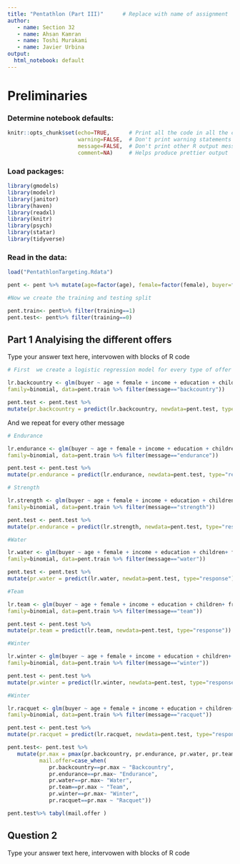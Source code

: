 ---
title: "Pentathlon (Part III)"      # Replace with name of assignment
author: 
   - name: Section 32        
   - name: Ahsan Kamran
   - name: Toshi Murakami
   - name: Javier Urbina     
output:
  html_notebook: default
---

# Preliminaries

### Determine notebook defaults:
```{r, include=FALSE}
knitr::opts_chunk$set(echo=TRUE,      # Print all the code in all the chunks
                      warning=FALSE,  # Don't print warning statements
                      message=FALSE,  # Don't print other R output messages
                      comment=NA)     # Helps produce prettier output
```

### Load packages:
```{r, echo=FALSE, message = FALSE, warning = FALSE}
library(gmodels)
library(modelr)
library(janitor)
library(haven)
library(readxl)
library(knitr)
library(psych)
library(statar)
library(tidyverse)
```

### Read in the data:
```{r}
load("PentathlonTargeting.Rdata")

pent <- pent %>% mutate(age=factor(age), female=factor(female), buyer=factor(buyer))

#Now we create the training and testing split

pent.train<- pent%>% filter(training==1)
pent.test<- pent%>% filter(training==0)
```

## Part 1 Analyising the different offers

Type your answer text here, intervowen with blocks of R code

```{r}
# First  we create a logistic regression model for every type of offer ( endurance, backcountry, etc)

lr.backcountry <- glm(buyer ~ age + female + income + education + children+ freq_endurance+freq_strength+freq_water+freq_team+freq_backcountry+freq_winter+freq_racquet,
family=binomial, data=pent.train %>% filter(message=="backcountry"))

pent.test <- pent.test %>%
mutate(pr.backcountry = predict(lr.backcountry, newdata=pent.test, type="response"))
```


And we repeat for every other message

```{r}
# Endurance

lr.endurance <- glm(buyer ~ age + female + income + education + children+ freq_endurance+freq_strength+freq_water+freq_team+freq_backcountry+freq_winter+freq_racquet,
family=binomial, data=pent.train %>% filter(message=="endurance"))

pent.test <- pent.test %>%
mutate(pr.endurance = predict(lr.endurance, newdata=pent.test, type="response"))
```



```{r}
# Strength

lr.strength <- glm(buyer ~ age + female + income + education + children+ freq_endurance+freq_strength+freq_water+freq_team+freq_backcountry+freq_winter+freq_racquet,
family=binomial, data=pent.train %>% filter(message=="strength"))

pent.test <- pent.test %>%
mutate(pr.endurance = predict(lr.strength, newdata=pent.test, type="response"))
```

```{r}
#Water

lr.water <- glm(buyer ~ age + female + income + education + children+ freq_endurance+freq_strength+freq_water+freq_team+freq_backcountry+freq_winter+freq_racquet,
family=binomial, data=pent.train %>% filter(message=="water"))

pent.test <- pent.test %>%
mutate(pr.water = predict(lr.water, newdata=pent.test, type="response"))
```

```{r}
#Team

lr.team <- glm(buyer ~ age + female + income + education + children+ freq_endurance+freq_strength+freq_water+freq_team+freq_backcountry+freq_winter+freq_racquet,
family=binomial, data=pent.train %>% filter(message=="team"))

pent.test <- pent.test %>%
mutate(pr.team = predict(lr.team, newdata=pent.test, type="response"))
```

```{r}
#Winter

lr.winter <- glm(buyer ~ age + female + income + education + children+ freq_endurance+freq_strength+freq_water+freq_team+freq_backcountry+freq_winter+freq_racquet,
family=binomial, data=pent.train %>% filter(message=="winter"))

pent.test <- pent.test %>%
mutate(pr.winter = predict(lr.winter, newdata=pent.test, type="response"))
```

```{r}
#Winter

lr.racquet <- glm(buyer ~ age + female + income + education + children+ freq_endurance+freq_strength+freq_water+freq_team+freq_backcountry+freq_winter+freq_racquet,
family=binomial, data=pent.train %>% filter(message=="racquet"))

pent.test <- pent.test %>%
mutate(pr.racquet = predict(lr.racquet, newdata=pent.test, type="response"))
```



```{r}

pent.test<- pent.test %>%
   mutate(pr.max = pmax(pr.backcountry, pr.endurance, pr.water, pr.team, pr.winter, pr.racquet),
          mail.offer=case_when(
             pr.backcountry==pr.max ~ "Backcountry",
             pr.endurance==pr.max~ "Endurance",
             pr.water==pr.max~ "Water",
             pr.team==pr.max ~ "Team",
             pr.winter==pr.max~ "Winter",
             pr.racquet==pr.max ~ "Racquet"))

pent.test%>% tabyl(mail.offer )


```

## Question 2

Type your answer text here, intervowen with blocks of R code


```{r}

```

